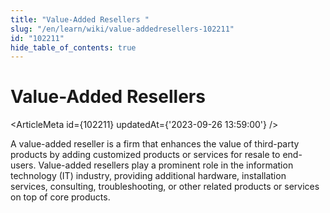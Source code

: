 ```yaml
---
title: "Value-Added Resellers "
slug: "/en/learn/wiki/value-addedresellers-102211"
id: "102211"
hide_table_of_contents: true
---
```



# Value-Added Resellers 

<ArticleMeta id={102211} updatedAt={'2023-09-26 13:59:00'} />
<div className='border-solid border-b border-t-0 my-4 border-[var(--ifm-color-gray-300)]' />

A value-added reseller is a firm that enhances the value of third-party products by adding customized products or services for resale to end-users. Value-added resellers play a prominent role in the information technology (IT) industry, providing additional hardware, installation services, consulting, troubleshooting, or other related products or services on top of core products.
